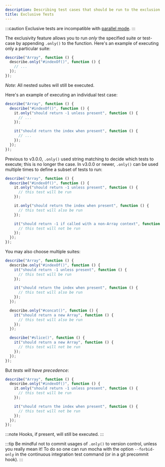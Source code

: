 ```yaml
---
description: Describing test cases that should be run to the exclusion of other tests.
title: Exclusive Tests
---
```


:::caution
Exclusive tests are incompatible with [parallel mode](/features/parallel-mode).
:::

The exclusivity feature allows you to run _only_ the specified suite or test-case
by appending `.only()` to the function.
Here's an example of executing only a particular suite:

```js
describe("Array", function () {
  describe.only("#indexOf()", function () {
    // ...
  });
});
```

_Note_: All nested suites will still be executed.

Here's an example of executing an individual test case:

```js
describe("Array", function () {
  describe("#indexOf()", function () {
    it.only("should return -1 unless present", function () {
      // ...
    });

    it("should return the index when present", function () {
      // ...
    });
  });
});
```

Previous to v3.0.0, `.only()` used string matching to decide which tests to execute; this is no longer the case.
In v3.0.0 or newer, `.only()` can be used multiple times to define a subset of tests to run:

```js
describe("Array", function () {
  describe("#indexOf()", function () {
    it.only("should return -1 unless present", function () {
      // this test will be run
    });

    it.only("should return the index when present", function () {
      // this test will also be run
    });

    it("should return -1 if called with a non-Array context", function () {
      // this test will not be run
    });
  });
});
```

You may also choose multiple suites:

```js
describe("Array", function () {
  describe.only("#indexOf()", function () {
    it("should return -1 unless present", function () {
      // this test will be run
    });

    it("should return the index when present", function () {
      // this test will also be run
    });
  });

  describe.only("#concat()", function () {
    it("should return a new Array", function () {
      // this test will also be run
    });
  });

  describe("#slice()", function () {
    it("should return a new Array", function () {
      // this test will not be run
    });
  });
});
```

But _tests will have precedence_:

```js
describe("Array", function () {
  describe.only("#indexOf()", function () {
    it.only("should return -1 unless present", function () {
      // this test will be run
    });

    it("should return the index when present", function () {
      // this test will not be run
    });
  });
});
```

:::note
Hooks, if present, will still be executed.
:::

:::tip
Be mindful not to commit usages of `.only()` to version control, unless you really mean it!
To do so one can run mocha with the option `--forbid-only` in the continuous integration test command (or in a git precommit hook).
:::
